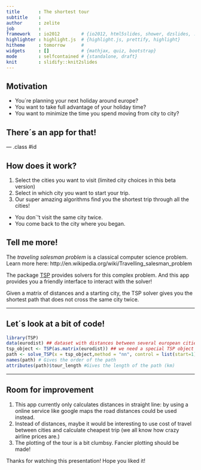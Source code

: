 ```yaml
---
title       : The shortest tour
subtitle    : 
author      : zelite
job         : 
framework   : io2012        # {io2012, html5slides, shower, dzslides, ...}
highlighter : highlight.js  # {highlight.js, prettify, highlight}
hitheme     : tomorrow      # 
widgets     : []            # {mathjax, quiz, bootstrap}
mode        : selfcontained # {standalone, draft}
knit        : slidify::knit2slides
---
```



## Motivation

* You´re planning your next holiday around europe?
* You want to take full advantage of your holiday time?
* You want to minimize the time you spend moving from city to city?

## There´s an app for that!



--- .class #id 

## How does it work?

1. Select the cities you want to visit (limited city choices in this beta version)
2. Select in which city you want to start your trip.
3. Our super amazing algorithms find you the shortest trip through all the cities!
  + You don´'t visit the same city twice.
  + You come back to the city where you began.

## Tell me more!

The *traveling salesman problem* is a classical computer science problem. Learn more here: http://en.wikipedia.org/wiki/Travelling_salesman_problem

The package [TSP](http://CRAN.R-project.org/package=TSP) provides solvers for this complex problem. And this app provides you a friendly interface to interact with the solver!

Given a matrix of distances and a starting city, the TSP solver gives you the shortest path that does not cross the same city twice.

---

## Let´s look at a bit of code!

```r
library(TSP)
data(eurodist) ## dataset with distances between several european cities
tsp_object <- TSP(as.matrix(eurodist)) ## we need a special TSP object
path <- solve_TSP(x = tsp_object,method = "nn", control = list(start=1))
names(path) # Gives the order of the path
attributes(path)$tour_length #Gives the length of the path (km)

```



---
## Room for improvement

1. This app currently only calculates distances in straight line: by using a online service like google maps the road distances could be used instead.
2. Instead of distances, maybe it would be interesting to use cost of travel between cities and calculate cheapest trip (we all know how crazy airline prices are.)
3. The plotting of the tour is a bit clumbsy. Fancier plotting should be made!

Thanks for watching this presentation! Hope you liked it!





